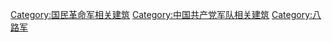 [[Category:国民革命军相关建筑|Category:国民革命军相关建筑]]
[[Category:中国共产党军队相关建筑|Category:中国共产党军队相关建筑]]
[[Category:八路军|Category:八路军]]